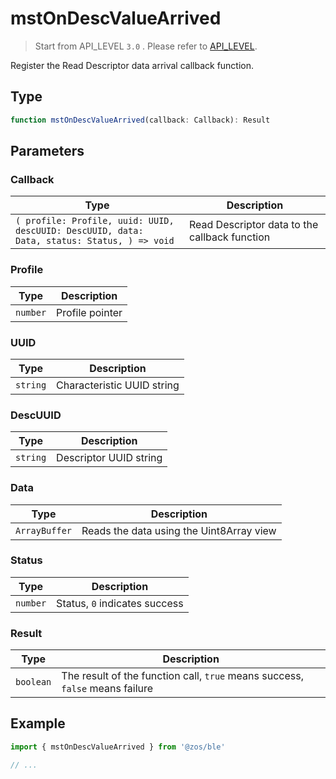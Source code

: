 # mstOnDescValueArrived

> Start from API_LEVEL `3.0` . Please refer to [API_LEVEL](../../../../guides/framework/device/compatibility.md).

Register the Read Descriptor data arrival callback function.

## Type

```ts
function mstOnDescValueArrived(callback: Callback): Result
```

## Parameters

### Callback

| Type                                                                                                       | Description                                   |
| ---------------------------------------------------------------------------------------------------------- | --------------------------------------------- |
| <code>( profile: Profile, uuid: UUID, descUUID: DescUUID, data: Data, status: Status, ) =&#62; void</code> | Read Descriptor data to the callback function |

### Profile

| Type                | Description     |
| ------------------- | --------------- |
| <code>number</code> | Profile pointer |

### UUID

| Type                | Description                |
| ------------------- | -------------------------- |
| <code>string</code> | Characteristic UUID string |

### DescUUID

| Type                | Description            |
| ------------------- | ---------------------- |
| <code>string</code> | Descriptor UUID string |

### Data

| Type                     | Description                              |
| ------------------------ | ---------------------------------------- |
| <code>ArrayBuffer</code> | Reads the data using the Uint8Array view |

### Status

| Type                | Description                   |
| ------------------- | ----------------------------- |
| <code>number</code> | Status, `0` indicates success |

### Result

| Type                 | Description                                                                  |
| -------------------- | ---------------------------------------------------------------------------- |
| <code>boolean</code> | The result of the function call, `true` means success, `false` means failure |

## Example

```js
import { mstOnDescValueArrived } from '@zos/ble'

// ...
```
